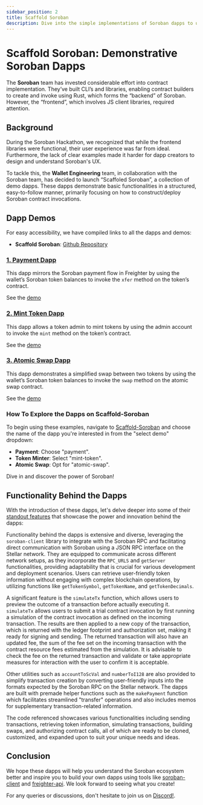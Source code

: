```yaml
---
sidebar_position: 2
title: Scaffold Soroban
description: Dive into the simple implementations of Soroban dapps to understand and learn the Soroban ecosystem.
---
```



# Scaffold Soroban: Demonstrative Soroban Dapps

The **Soroban** team has invested considerable effort into contract implementation. They’ve built CLI’s and libraries, enabling contract builders to create and invoke using Rust, which forms the “backend” of Soroban. However, the “frontend”, which involves JS client libraries, required attention.

## Background

During the Soroban Hackathon, we recognized that while the frontend libraries were functional, their user experience was far from ideal. Furthermore, the lack of clear examples made it harder for dapp creators to design and understand Soroban's UX.

To tackle this, the **Wallet Engineering** team, in collaboration with the Soroban team, has decided to launch “Scaffoled Soroban”, a collection of demo dapps. These dapps demonstrate basic functionalities in a structured, easy-to-follow manner, primarily focusing on how to construct/deploy Soroban contract invocations.

## Dapp Demos
For easy accessibility, we have compiled links to all the dapps and demos:

- **Scaffold Soroban**: [Github Repository](https://github.com/stellar/scaffold-soroban)

### [1. Payment Dapp](https://github.com/stellar/soroban-react-payment)


This dapp mirrors the Soroban payment flow in Freighter by using the wallet’s Soroban token balances to invoke the `xfer` method on the token’s contract.

See the [demo](https://github.com/stellar/soroban-react-payment/releases/tag/v1.0.0)
<ReactPlayer controls url='https://user-images.githubusercontent.com/6789586/244450707-2ca53a9c-7493-47a1-aee6-cb126d6e32f8.mp4' />


### [2. Mint Token Dapp](https://github.com/stellar/soroban-react-mint-token)

This dapp allows a token admin to mint tokens by using the admin account to invoke the `mint` method on the token’s contract.

See the [demo](https://github.com/stellar/soroban-react-mint-token/releases/tag/v1.0.0)
<ReactPlayer controls url='https://user-images.githubusercontent.com/6886006/246495488-1b02da2c-5119-47c6-ab38-fbaa73a26f12.mov' />

### [3. Atomic Swap Dapp](https://github.com/stellar/soroban-react-atomic-swap)

This dapp demonstrates a simplified swap between two tokens by using the wallet’s Soroban token balances to invoke the `swap` method on the atomic swap contract.

See the [demo](https://github.com/stellar/soroban-react-atomic-swap/releases/tag/v1.0.0)
<ReactPlayer controls url='https://user-images.githubusercontent.com/6886006/258894451-19f4363b-e6e3-4d32-973a-6d99fd0d9847.mov' />

### How To Explore the Dapps on Scaffold-Soroban

To begin using these examples, navigate to [Scaffold-Soroban](https://scaffold-soroban.stellar.org/) and choose the name of the dapp you're interested in from the "select demo" dropdown:

- **Payment**: Choose "payment".
- **Token Minter**: Select "mint-token".
- **Atomic Swap**: Opt for "atomic-swap".

Dive in and discover the power of Soroban!

## Functionality Behind the Dapps

With the introduction of these dapps, let's delve deeper into some of their [standout features](https://github.com/stellar/soroban-react-atomic-swap/blob/main/src/helpers/soroban.ts) that showcase the power and innovation behind the dapps:

Functionality behind the dapps is extensive and diverse, leveraging the `soroban-client` library to integrate with the Soroban RPC and facilitating direct communication with Soroban using a JSON RPC interface on the Stellar network. They are equipped to communicate across different network setups, as they incorporate the `RPC_URLS` and `getServer` functionalities, providing adaptability that is crucial for various development and deployment scenarios. Users can retrieve user-friendly token information without engaging with complex blockchain operations, by utilizing functions like `getTokenSymbol`, `getTokenName`, and `getTokenDecimals`.

A significant feature is the `simulateTx` function, which allows users to preview the outcome of a transaction before actually executing it. `simulateTx` allows users to submit a trial contract invocation by first running a simulation of the contract invocation as defined on the incoming transaction. The results are then applied to a new copy of the transaction, which is returned with the ledger footprint and authorization set, making it ready for signing and sending. The returned transaction will also have an updated fee, the sum of the fee set on the incoming transaction with the contract resource fees estimated from the simulation. It is advisable to check the fee on the returned transaction and validate or take appropriate measures for interaction with the user to confirm it is acceptable. 

Other utilities such as `accountToScVal` and `numberToI128` are also provided to simplify transaction creation by converting user-friendly inputs into the formats expected by the Soroban RPC on the Stellar network. The dapps are built with premade helper functions such as the `makePayment` function which facilitates streamlined "transfer" operations and also includes memos for supplementary transaction-related information.

The code referenced showcases various functionalities including sending transactions, retrieving token information, simulating transactions, building swaps, and authorizing contract calls, all of which are ready to be cloned, customized, and expanded upon to suit your unique needs and ideas.

## Conclusion

We hope these dapps will help you understand the Soroban ecosystem better and inspire you to build your own dapps using tools like [soroban-client](https://github.com/stellar/js-soroban-client) and [freighter-api](https://www.npmjs.com/package/@stellar/freighter-api). We look forward to seeing what you create!

For any queries or discussions, don't hesitate to join us on [Discord!](https://discord.com/channels/897514728459468821/1037073682599780494).
